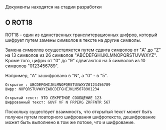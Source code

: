<Callout type="warning">
  Документы находятся на стадии разработки
</Callout>

## О ROT18

ROT18 - один из единственных транслитерационных шифров, который шифрует путем замены символов в тексте на другие символы.

Замена символов осуществляется путем сдвига символов от "A" до "Z" на 13 символов из 26 символов "ABCDEFGHIJKLMNOPQRSTUVWXYZ". Кроме того, цифры от "0" до "9" сдвигаются на 5 символов из 10 символов "0123456789".

Например, "A" зашифровано в "N", а "0" - в "5".

```
Открытое : ABCDEFGHIJKLMNOPQRSTUVWXYZ0123456789
Шифр: NOPQRSTUVWXYZABCDEFGHIJKLM5678901234
```

```
Открытый текст: ЭТО СЕКРЕТНОЕ СООБЩЕНИЕ 123
Шифрованный текст: GUVF VF N FRPERG ZRFFNTR 567
```

Поскольку существует взаимность, что открытый текст может быть получен путем повторного шифрования шифротекста, дешифрование может быть выполнено в том же потоке, что и шифрование.
